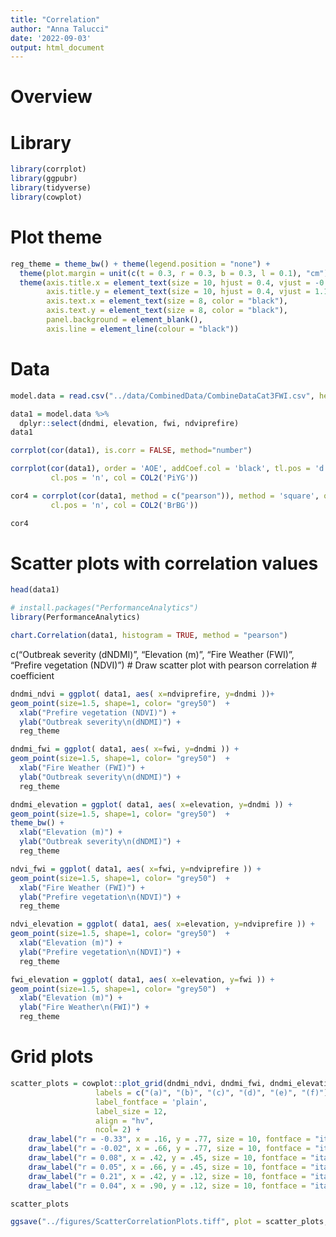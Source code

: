 ```yaml
---
title: "Correlation"
author: "Anna Talucci"
date: '2022-09-03'
output: html_document
---
```


# Overview

# Library 
```r
library(corrplot)
library(ggpubr)
library(tidyverse)
library(cowplot)
```

# Plot theme
```r
reg_theme = theme_bw() + theme(legend.position = "none") +
  theme(plot.margin = unit(c(t = 0.3, r = 0.3, b = 0.3, l = 0.1), "cm")) +
  theme(axis.title.x = element_text(size = 10, hjust = 0.4, vjust = -0.1),
        axis.title.y = element_text(size = 10, hjust = 0.4, vjust = 1.1),
        axis.text.x = element_text(size = 8, color = "black"),
        axis.text.y = element_text(size = 8, color = "black"),
        panel.background = element_blank(), 
        axis.line = element_line(colour = "black"))
```

# Data
```r
model.data = read.csv("../data/CombinedData/CombineDataCat3FWI.csv", header=TRUE, sep = ",", strip.white = TRUE)
```

```r

data1 = model.data %>%
  dplyr::select(dndmi, elevation, fwi, ndviprefire)
data1
```

```r
corrplot(cor(data1), is.corr = FALSE, method="number")
```



```r
corrplot(cor(data1), order = 'AOE', addCoef.col = 'black', tl.pos = 'd',
         cl.pos = 'n', col = COL2('PiYG'))
```

```r
cor4 = corrplot(cor(data1, method = c("pearson")), method = 'square', order = 'AOE', addCoef.col = 'black', tl.pos = 'd',
         cl.pos = 'n', col = COL2('BrBG'))

cor4
```

# Scatter plots with correlation values

```r
head(data1)
```
```r
# install.packages("PerformanceAnalytics")
library(PerformanceAnalytics)

chart.Correlation(data1, histogram = TRUE, method = "pearson")
```

c("Outbreak severity (dNDMI)", "Elevation (m)", "Fire Weather (FWI)", "Prefire vegetation (NDVI)")
# Draw scatter plot with pearson correlation 
# coefficient
```r
dndmi_ndvi = ggplot( data1, aes( x=ndviprefire, y=dndmi ))+
geom_point(size=1.5, shape=1, color= "grey50")  +
  xlab("Prefire vegetation (NDVI)") +
  ylab("Outbreak severity\n(dNDMI)") +
  reg_theme

```

```r
dndmi_fwi = ggplot( data1, aes( x=fwi, y=dndmi )) +
geom_point(size=1.5, shape=1, color= "grey50")  +
  xlab("Fire Weather (FWI)") +
  ylab("Outbreak severity\n(dNDMI)") +
  reg_theme
```

```r
dndmi_elevation = ggplot( data1, aes( x=elevation, y=dndmi )) +
geom_point(size=1.5, shape=1, color= "grey50")  +
theme_bw() +
  xlab("Elevation (m)") +
  ylab("Outbreak severity\n(dNDMI)") +
  reg_theme
```


```r
ndvi_fwi = ggplot( data1, aes( x=fwi, y=ndviprefire )) +
geom_point(size=1.5, shape=1, color= "grey50")  +
  xlab("Fire Weather (FWI)") +
  ylab("Prefire vegetation\n(NDVI)") +
  reg_theme
```

```r
ndvi_elevation = ggplot( data1, aes( x=elevation, y=ndviprefire )) +
geom_point(size=1.5, shape=1, color= "grey50")  +
  xlab("Elevation (m)") +
  ylab("Prefire vegetation\n(NDVI)") +
  reg_theme
```

```r
fwi_elevation = ggplot( data1, aes( x=elevation, y=fwi )) +
geom_point(size=1.5, shape=1, color= "grey50")  +
  xlab("Elevation (m)") +
  ylab("Fire Weather\n(FWI)") +
  reg_theme
```
# Grid plots
```r

scatter_plots = cowplot::plot_grid(dndmi_ndvi, dndmi_fwi, dndmi_elevation, ndvi_fwi, ndvi_elevation, fwi_elevation, 
                   labels = c("(a)", "(b)", "(c)", "(d)", "(e)", "(f)"), 
                   label_fontface = 'plain', 
                   label_size = 12, 
                   align = "hv", 
                   ncol= 2) +
    draw_label("r = -0.33", x = .16, y = .77, size = 10, fontface = "italic") +
    draw_label("r = -0.02", x = .66, y = .77, size = 10, fontface = "italic") +
    draw_label("r = 0.08", x = .42, y = .45, size = 10, fontface = "italic") +
    draw_label("r = 0.05", x = .66, y = .45, size = 10, fontface = "italic") +
    draw_label("r = 0.21", x = .42, y = .12, size = 10, fontface = "italic") +
    draw_label("r = 0.04", x = .90, y = .12, size = 10, fontface = "italic") 

scatter_plots
```

```r
ggsave("../figures/ScatterCorrelationPlots.tiff", plot = scatter_plots, width = 6, height =6, units = c("in"), dpi=600, bg = "white" )
```
